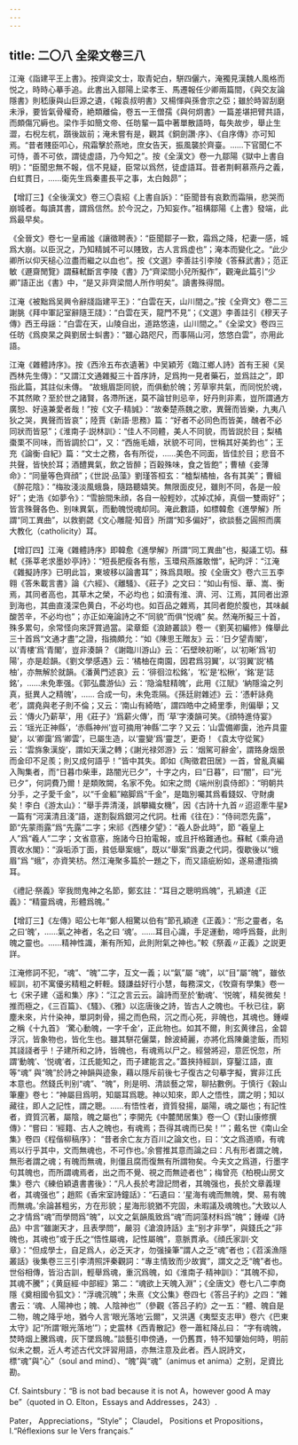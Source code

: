 ```yaml
---
---
---
```

title: 二〇八 全梁文卷三八
---




江淹《詣建平王上書》。按齊梁文士，取青妃白，駢四儷六，淹獨見漢魏人風格而悦之，時時心摹手追。此書出入鄒陽上梁孝王、馬遷報任少卿兩篇間，《與交友論隱書》則嵇康與山巨源之遺，《報袁叔明書》又楊惲與孫會宗之亞；雖於時習刮磨未淨，要皆氣骨權奇，絶類離倫，卷五一王僧孺《與何炯書》一篇差堪把臂共語，而頗傷冗縟也。梁作手如簡文帝、任昉輩一篇中著單散語時，每失故步，舉止生澀，右棿左杌，躓後跋前；淹未嘗有是，觀其《銅劍讚·序》、《自序傳》亦可知焉。“昔者賤臣叩心，飛霜擊於燕地，庶女告天，振風襲於齊臺。……下官聞仁不可恃，善不可依，謂徒虚語，乃今知之”。按《全漢文》卷一九鄒陽《獄中上書自明》：“臣聞忠無不報，信不見疑，臣常以爲然，徒虚語耳。昔者荆軻慕燕丹之義，白虹貫日，……衛先生爲秦畫長平之事，太白蝕昴”；

【增訂三】《全後漢文》卷三〇袁紹《上書自訴》：“臣聞昔有哀歎而霜隕，悲哭而崩城者。每讀其書，謂爲信然。於今況之，乃知妄作。”祖構鄒陽《上書》發端，此爲最早矣。

《全晉文》卷七一皇甫謐《讓徵聘表》：“臣聞鄒子一歎，霜爲之降，杞妻一感，城爲大崩。以臣況之，乃知精誠不可以賤致，古人言爲虚也”；淹本而變化之。“此少卿所以仰天槌心泣盡而繼之以血也”。按《文選》李善註引李陵《答蘇武書》；范正敏《遯齋閒覽》謂蘇軾斷言李陵《書》乃“齊梁間小兒所擬作”，觀淹此篇引“少卿”語正出《書》中，“是又非齊梁間人所作明矣”。讀書殊得間。

江淹《被黜爲吴興令辭牋詣建平王》：“白雲在天，山川間之。”按《全齊文》卷二三謝朓《拜中軍記室辭隨王牋》：“白雲在天，龍門不見”；《文選》李善註引《穆天子傳》西王母謡：“白雲在天，山陵自出，道路悠遠，山川間之。”《全梁文》卷四三任昉《爲庾杲之與劉居士虯書》：“雖心路咫尺，而事隔山河，悠悠白雲”，亦用此語。

江淹《雜體詩序》。按《西泠五布衣遺著》中吴穎芳《臨江鄉人詩》首有王昶《吴西林先生傳》：“又謂江文通雜擬三十首序詩，足爲拘一見者藥石，並爲註之”，即指此篇，其註似未傳。 “故蛾眉詎同貌，而俱動於魄；芳草寧共氣，而同悦於魂，不其然歟？至於世之諸賢，各滯所迷，莫不論甘則忌辛，好丹則非素，豈所謂通方廣恕、好遠兼愛者哉！”按《文子·精誠》：“故秦楚燕魏之歌，異聲而皆樂，九夷八狄之哭，異聲而皆哀”；陸賈《新語·思務》篇：“好者不必同色而皆美，醜者不必同狀而皆惡”；《淮南子·説林訓》：“佳人不同體，美人不同貌，而皆説於目；梨橘棗栗不同味，而皆調於口”，又：“西施毛嬙，狀貌不可同，世稱其好美鈞也”；王充《論衡·自紀》篇：“文士之務，各有所從，……美色不同面，皆佳於目；悲音不共聲，皆快於耳；酒醴異氣，飲之皆醉；百穀殊味，食之皆飽”；曹植《妾薄命》：“同量等色齊顔”；《世説·品藻》劉瑾答桓玄：“樝梨橘柚，各有其美”；曹組《醉花陰》：“梅妝淺淡風蛾裊，隨路聽嬉笑。無限面皮兒，雖則不同，各是一般好”；史浩《如夢令》：“雪臉間朱顔，各自一般輕妙，忒掉忒掉，真個一雙兩好”；皆言殊聲各色、别味異氣，而動魄悦魂却同。淹此數語，如標韓愈《進學解》所謂“同工異曲”，以救劉勰《文心雕龍·知音》所謂“知多偏好”，欲談藝之圓照而廣大教化（catholicity）耳。

【增訂四】江淹《雜體詩序》即韓愈《進學解》所謂“同工異曲”也，擬議工切。蘇軾《孫莘老求墨妙亭詩》：“短長肥瘦各有態，玉環飛燕誰敢憎”，紀昀評：“江淹《雜擬詩序》已明此旨，東坡移以論書耳”；殊爲具眼。按《全唐文》卷六三五李翱《答朱載言書》論《六經》、《離騷》、《莊子》之文曰：“如山有恒、華、嵩、衡焉，其同者高也，其草木之榮，不必均也；如瀆有淮、濟、河、江焉，其同者出源到海也，其曲直淺深色黄白，不必均也。如百品之雜焉，其同者飽於腹也，其味鹹酸苦辛，不必均也”；亦正如淹論詩之不“同貌”而俱“悦魂” 矣。然淹所擬三十首，殊多累句，余常怪向來評賞過當。梁章鉅《浪跡叢談》卷一《劉芙初編修》條舉此三十首爲“文通才盡”之證，指摘頗允：“如《陳思王贈友》云：‘日夕望青閣’，以‘青樓’爲‘青閣’，豈非湊韻？《謝臨川游山》云：‘石壁映初晰’，以‘初晰’爲‘初陽’，亦是趁韻。《劉文學感遇》云：‘橘柚在南園，因君爲羽翼’，以‘羽翼’説‘橘柚’，亦無解於就韻。《潘黄門述哀》云：‘徘徊泣松銘’，‘松’是‘松楸’，‘銘’是‘誌銘’，……未免牽强。《郭弘農游仙》云：‘隐淪駐精魄’，此用《江賦》‘納隱淪之列真，挺異人之精魄’，…… 合成一句，未免乖隔。《孫廷尉雜述》云：‘憑軒詠堯老’，謂堯與老子則不倫；又云：‘南山有綺皓’，謂四皓中之綺里季，則偏舉；又云：‘傳火乃薪草’，用《莊子》‘爲薪火傳’，而 ‘草’字湊韻可笑。《顔特進侍宴》云：‘瑶光正神縣’，‘赤縣神州’豈可摘用‘神縣’二字？又云：‘山雲備卿靄，池卉具靈變’，以‘卿靄’爲‘卿雲’，已屬生造，以‘靈變’爲‘靈芝’，更奇！《袁太守從駕》云：‘雲旆象漢旋’，謂如天漢之轉；《謝光禄郊游》云：‘烟駕可辭金’，謂臵身烟景而金印不足羨；則又成何語乎！”皆中其失。即如《陶徵君田居》一首，曾亂真編入陶集者，而“日暮巾柴車，路闇光已夕”，十字之内，曰“日暮”，曰“闇”，曰“光已夕”，何詞費乃爾！是類敗闕，名家不免。如宋之問《端州别袁侍郎》：“明朝共分手，之子愛千金”，以“千金軀”縮脚爲“千金”，是臨別囑其爲看錢奴、守財虜矣！李白《游太山》：“舉手弄清淺，誤攀織女機”，因《古詩十九首〃迢迢牽牛星》一篇有“河漢清且淺”語，遂割裂爲銀河之代詞。杜甫《往在》：“侍祠恧先露”，節“先蒙雨露”爲“先露”二字；宋祁《西樓夕望》：“羲人卧此時”，節 “羲皇上人”爲“羲人”二字；文省意塞，施諸今日拍電報，或且扞格難通也。蘇軾《乘舟過賈收水閣》：“淚垢添丁面，貧低舉案蛾”，既以“舉案”爲妻之代詞，復歇後以“蛾眉”爲 “蛾”，亦資笑枋。然江淹聚多篇於一題之下，而又語疵紛如，遂易遭指摘耳。

《禮記·祭義》宰我問鬼神之名節，鄭玄註：“耳目之聰明爲魄”，孔穎達《正義》：“精靈爲魂，形體爲魄。”

【增訂三】《左傳》昭公七年“鄭人相驚以伯有”節孔穎達《正義》：“形之靈者，名之曰‘魄’，……氣之神者，名之曰 ‘魂’。……耳目心識，手足運動，啼呼爲聱，此則魄之靈也。……精神性識，漸有所知，此則附氣之神也。”較《祭義〃正義》之説更詳。

江淹修詞不犯，“魂”、“魄”二字，互文一義；以“氣”屬 “魂”，以“目”屬“魄”，雖依經訓，初不寓優劣精粗之軒輊。錢謙益好行小慧，每務深文，《牧齋有學集》卷一七《宋子建〈遥和集〉序》：“江之言云云。論詩而至於‘動魂’、‘悦魄’，精矣微矣！推而極之，《三百篇》、《騷》、《雅》以迄唐後之詩，皆古人之魄也。千秋已往，窮塵未來，片什染神，單詞刺骨，揚之而色飛，沉之而心死，非魄也，其魂也。鍾嶸之稱《十九首》 ‘驚心動魄，一字千金’，正此物也。如其不爾，則玄黄律吕，金碧浮沉，皆象物也，皆化生也。雖其駢花儷葉，餘波綺麗，亦將化爲陳羹塗飯，而矧其諓諓者乎！子建所和之詩，皆魄也，有魂焉以尸之。經營將迎，意匠怳忽，所謂‘動魄’、‘悦魂’者，江氏能知之，而子建能言之。”蓋挾持經訓，穿鑿江語，直等“魂” 與“魄”於詩之神韻與迹象，藉以隱斥前後七子復古之句摹字擬，實非江氏本意也。然錢氏判别“魂”、“魄”，則是明、清談藝之常，聊拈數例。于慎行《穀山筆麈》卷七：“神屬目爲明，知屬耳爲聰。神以知來，即人之悟性，謂之明；知以藏往，即人之記性，謂之聰。……有悟性者，資質發揚，屬陽，魂之屬也；有記性者，資質沉著，屬陰，魄之屬也”；李開先《中麓閒居集》卷一〇《對山康修撰傳》：“嘗曰：‘經籍、古人之魄也，有魂焉；吾得其魂而已矣！’”；戴名世《南山全集》卷四《程偕柳稿序》： “昔者余亡友方百川之論文也，曰：‘文之爲道順，有魂焉以行乎其中，文而無魂也，不可作也。’余嘗推其意而論之曰：凡有形者謂之魄，無形者謂之魂；有魄而無魂，則僵且腐而復無有所謂物矣。今夫文之爲道，行墨字句其魄也，而所謂魂焉者，出之而不覺、視之而無迹者也”；梅曾亮《柏梘山房文集》卷六《練伯穎遺書書後》：“凡人長於考證記問者，其魄强也，長於文章義理者，其魂强也”；趙熙《香宋室詩鐘話》：“石遺曰：‘星海有魂而無魄，樊、易有魄而無魂。’余論甚粗劣，方在形貌；星海形貌猶不完固，未暇議及魂魄也。”大致以人之才情爲“魂”而學問爲“魄”，以文之氣韻風致爲“魂”而詞藻材料爲“魄”；鍾嶸《詩品》中言“雖謝天才，且表學問”，嚴羽《滄浪詩話》主“别才非學”，與錢氏之“非魄也，其魂也”或于氏之“悟性屬魂，記性屬魄”，意脈貫承。《顔氏家訓·文章》：“但成學士，自足爲人，必乏天才，勿强操筆”謂人之乏“魂”者也；《苕溪漁隱叢話》後集卷三三引李清照評秦觀詞：“專主情致而少故實”，謂文之乏“魄”者也。世俗相傳，皆沿古訓，輕舉爲魂，重沉爲魄，如《淮南子·精神訓》：“其魄不抑，其魂不騰”；《黄庭經·中部經》第二：“魂欲上天魄入淵”；《全唐文》卷七八二李商隱《奠相國令狐文》：“浮魂沉魄”；朱熹《文公集》卷四七《答吕子約》之四：“雜書云：‘魂、人陽神也；魄、人陰神也’”（參觀《答吕子約》之一五：“體、魄自是二物，魄之降乎地，猶今人言‘眼光落地’云爾”，又洪邁《夷堅支志甲》卷六《巴東太守》記“所謂‘眼光落地’”）；史震林《西青散記》卷一蕭紅降乩曰： “字有魂魄，焚時烟上騰爲魂，灰下墜爲魄。”談藝引申傍通，一仍舊貫，特不知肇始何時，明前似未之覩，近人考述古代文評習用語，亦無注意及此者。西人説詩文，標“魂”與“心”（soul and mind）、“魄”與“魂”（animus et anima）之别，足資比勘。

Cf. Saintsbury：“B is not bad because it is not A，however good A may be”（quoted in O. Elton，Essays and Addresses，243）.

Pater， Appreciations，“Style”； Claudel， Positions et Propositions， I.“Réflexions sur le Vers français.”
